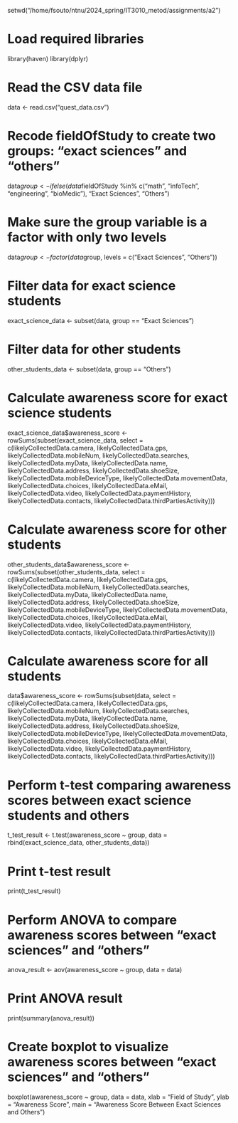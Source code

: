 setwd("/home/fsouto/ntnu/2024_spring/IT3010_metod/assignments/a2")

# Load required libraries
library(haven)
library(dplyr)

# Read the CSV data file
data <- read.csv("quest_data.csv")

# Recode fieldOfStudy to create two groups: "exact sciences" and "others"
data$group <- ifelse(data$fieldOfStudy %in% c("math", "infoTech", "engineering", "bioMedic"), "Exact Sciences", "Others")

# Make sure the group variable is a factor with only two levels
data$group <- factor(data$group, levels = c("Exact Sciences", "Others"))

# Filter data for exact science students
exact_science_data <- subset(data, group == "Exact Sciences")

# Filter data for other students
other_students_data <- subset(data, group == "Others")

# Calculate awareness score for exact science students
exact_science_data$awareness_score <- rowSums(subset(exact_science_data, select = c(likelyCollectedData.camera, likelyCollectedData.gps, likelyCollectedData.mobileNum, likelyCollectedData.searches, likelyCollectedData.myData, likelyCollectedData.name, likelyCollectedData.address, likelyCollectedData.shoeSize, likelyCollectedData.mobileDeviceType, likelyCollectedData.movementData, likelyCollectedData.choices, likelyCollectedData.eMail, likelyCollectedData.video, likelyCollectedData.paymentHistory, likelyCollectedData.contacts, likelyCollectedData.thirdPartiesActivity)))

# Calculate awareness score for other students
other_students_data$awareness_score <- rowSums(subset(other_students_data, select = c(likelyCollectedData.camera, likelyCollectedData.gps, likelyCollectedData.mobileNum, likelyCollectedData.searches, likelyCollectedData.myData, likelyCollectedData.name, likelyCollectedData.address, likelyCollectedData.shoeSize, likelyCollectedData.mobileDeviceType, likelyCollectedData.movementData, likelyCollectedData.choices, likelyCollectedData.eMail, likelyCollectedData.video, likelyCollectedData.paymentHistory, likelyCollectedData.contacts, likelyCollectedData.thirdPartiesActivity)))

# Calculate awareness score for all students
data$awareness_score <- rowSums(subset(data, select = c(likelyCollectedData.camera, likelyCollectedData.gps, likelyCollectedData.mobileNum, likelyCollectedData.searches, likelyCollectedData.myData, likelyCollectedData.name, likelyCollectedData.address, likelyCollectedData.shoeSize, likelyCollectedData.mobileDeviceType, likelyCollectedData.movementData, likelyCollectedData.choices, likelyCollectedData.eMail, likelyCollectedData.video, likelyCollectedData.paymentHistory, likelyCollectedData.contacts, likelyCollectedData.thirdPartiesActivity)))


# Perform t-test comparing awareness scores between exact science students and others
t_test_result <- t.test(awareness_score ~ group, 
                        data = rbind(exact_science_data, other_students_data))

# Print t-test result
print(t_test_result)

# Perform ANOVA to compare awareness scores between "exact sciences" and "others"
anova_result <- aov(awareness_score ~ group, data = data)

# Print ANOVA result
print(summary(anova_result))

# Create boxplot to visualize awareness scores between "exact sciences" and "others"
boxplot(awareness_score ~ group, data = data,
        xlab = "Field of Study", ylab = "Awareness Score",
        main = "Awareness Score Between Exact Sciences and Others")
